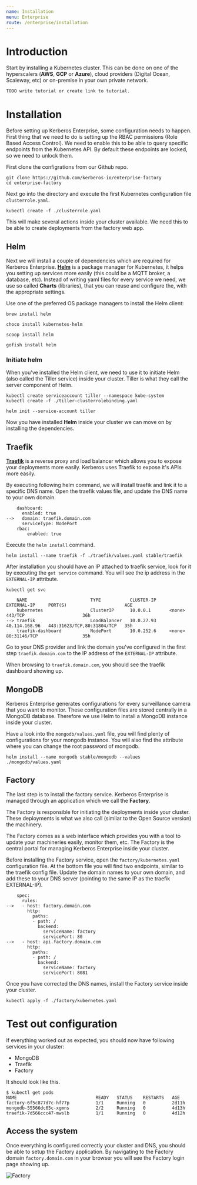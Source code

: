 ```yaml
---
name: Installation
menu: Enterprise
route: /enterprise/installation
---
```



# Introduction

Start by installing a Kubernetes cluster. This can be done on one of the hyperscalers (**AWS**, **GCP** or **Azure**),
cloud providers (Digital Ocean, Scaleway, etc) or on-premise in your own private network.

    TODO write tutorial or create link to tutorial.

# Installation

Before setting up Kerberos Enterprise, some configuration needs to happen. First thing that we need to do is setting up the RBAC permissions (Role Based Access Control). We need to enable this to be able to query specific endpoints from the Kubernetes API. By default these endpoints are locked, so we need to unlock them.

First clone the configrations from our Github repo.

    git clone https://github.com/kerberos-io/enterprise-factory
    cd enterprise-factory

Next go into the directory and execute the first Kubernetes configuration file `clusterrole.yaml`.

    kubectl create -f ./clusterrole.yaml

This will make several actions inside your cluster available. We need this to be able to create deployments from the factory web app.

## Helm

Next we will install a couple of dependencies which are required for Kerberos Enterprise. [**Helm**](https://helm.sh/) is a package manager for Kubernetes, it helps you setting up services more easily (this could be a MQTT broker, a database, etc).
Instead of writing yaml files for every service we need, we use so called **Charts** (libraries), that you can reuse and configure the,
with the appropriate settings.

Use one of the preferred OS package managers to install the Helm client:

    brew install helm

    choco install kubernetes-helm

    scoop install helm

    gofish install helm

### Initiate helm

When you've installed the Helm client, we need to use it to initiate Helm (also called the Tiller service) inside your cluster.
Tiller is what they call the server component of Helm.

    kubectl create serviceaccount tiller --namespace kube-system
    kubectl create -f ./tiller-clusterrolebinding.yaml

    helm init --service-account tiller

Now you have installed **Helm** inside your cluster we can move on by installing the dependencies.

## Traefik

[**Traefik**](https://containo.us/traefik/) is a reverse proxy and load balancer which allows you to
expose your deployments more easily. Kerberos uses Traefik to expose it's APIs more easily.

By executing following helm command, we will install traefik and link it to a specific DNS name. Open the traefik values file, and update the DNS name to your own domain.

        dashboard:
          enabled: true
    -->   domain: traefik.domain.com
          serviceType: NodePort
        rbac:
            enabled: true

Execute the `helm install` command.

    helm install --name traefik -f ./traefik/values.yaml stable/traefik

After installation you should have an IP attached to traefik service, look for it by executing the `get service` command. You will see the ip address in the `EXTERNAL-IP` attribute.

    kubectl get svc

        NAME                        TYPE           CLUSTER-IP     EXTERNAL-IP     PORT(S)                      AGE
        kubernetes                  ClusterIP      10.0.0.1       <none>          443/TCP                      36h
    --> traefik                     LoadBalancer   10.0.27.93     40.114.168.96   443:31623/TCP,80:31804/TCP   35h
        traefik-dashboard           NodePort       10.0.252.6     <none>          80:31146/TCP                 35h

Go to your DNS provider and link the domain you've configured in the first step `traefik.domain.com` to the IP address of the `EXTERNAL-IP` attribute.

When browsing to `traefik.domain.com`, you should see the traefik dashboard showing up.

## MongoDB

Kerberos Enterprise generates configurations for every surveillance camera that you want to monitor. These configuration files
are stored centrally in a MongoDB database. Therefore we use Helm to install a MongoDB instance inside your cluster.

Have a look into the `mongodb/values.yaml` file, you will find plenty of configurations for your mongodb instance. You will also find the attribute where you can change the root password of mongodb.

    helm install --name mongodb stable/mongodb --values ./mongodb/values.yaml


## Factory

The last step is to install the factory service. Kerberos Enterprise is managed through an application which we call the **Factory**.

The Factory is responsible for initiating
the deployments inside your cluster. These deployments is what we also call (similar to the Open Source version) the machinery.

The Factory comes as a web interface which provides you with a tool to update your machineries easily, monitor them, etc. The Factory is the central portal for managing Kerberos Enterprise inside your cluster.

Before installing the Factory service, open the `factory/kubernetes.yaml` configuration file. At the bottom file you will find two endpoints, similar to the traefik config file. Update the domain names to your own domain, and add these to your DNS server (pointing to the same IP as the traefik EXTERNAL-IP).

        spec:
          rules:
    -->   - host: factory.domain.com
            http:
              paths:
              - path: /
                backend:
                  serviceName: factory
                  servicePort: 80
    -->   - host: api.factory.domain.com
            http:
              paths:
              - path: /
                backend:
                  serviceName: factory
                  servicePort: 8081

Once you have corrected the DNS names, install the Factory service inside your cluster.

    kubectl apply -f ./factory/kubernetes.yaml


# Test out configuration

If everything worked out as expected, you should now have following services in your cluster:

  - MongoDB
  - Traefik
  - Factory

It should look like this.

    $ kubectl get pods
    NAME                              READY   STATUS    RESTARTS   AGE
    factory-6f5c877d7c-hf77p          1/1     Running   0          2d11h
    mongodb-55566dc65c-xgmns          2/2     Running   0          4d13h
    traefik-7d566ccc47-mwslb          1/1     Running   0          4d12h

## Access the system

Once everything is configured correctly your cluster and DNS, you should be able to setup the Factory application. By navigating to the Factory domain `factory.domain.com` in your browser you will see the Factory login page showing up.

![Factory](../../public/images/factory/kerberos-factory-loginpage.png)
